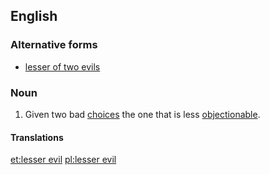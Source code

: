 ==English==
{{wikipedia}}

===Alternative forms===
* [[lesser of two evils]]

===Noun===
{{en-noun|-}}

# Given two bad [[choice]]s the one that is less [[objectionable]].

====Translations====
{{trans-top|given two bad choices the one that is less objectionable}}
{{trans-mid}}
{{trans-bottom}}

[[et:lesser evil]]
[[pl:lesser evil]]